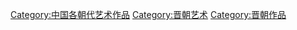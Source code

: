 [[Category:中国各朝代艺术作品|Category:中国各朝代艺术作品]]
[[Category:晋朝艺术|Category:晋朝艺术]]
[[Category:晋朝作品|Category:晋朝作品]]